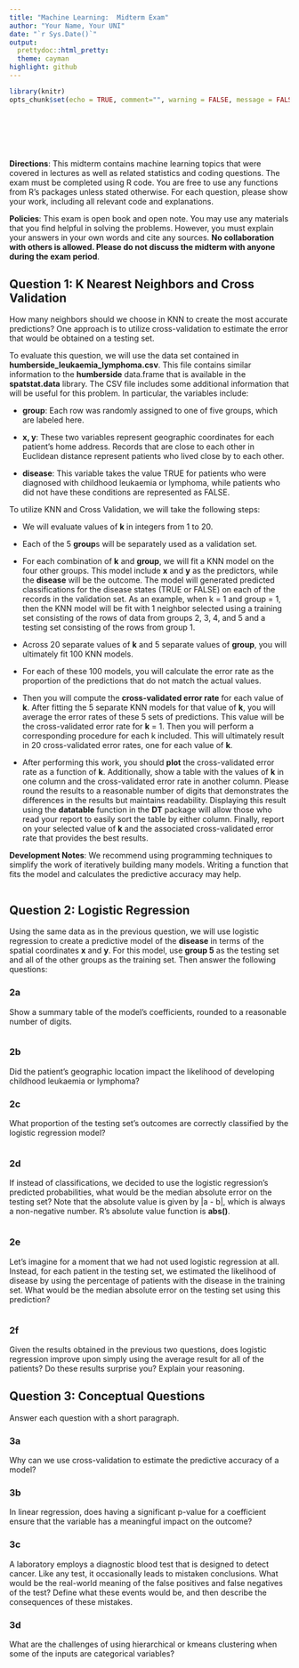 ```yaml
---
title: "Machine Learning:  Midterm Exam"
author: "Your Name, Your UNI"
date: "`r Sys.Date()`"
output:
  prettydoc::html_pretty:
  theme: cayman
highlight: github
---
```


```r
library(knitr)
opts_chunk$set(echo = TRUE, comment="", warning = FALSE, message = FALSE, tidy.opts=list(width.cutoff=55))
```

```r

```

```r

```

```r

```

```r

```

```r

```

```r

```



**Directions**:  This midterm contains machine learning topics that were covered in lectures as well as related statistics and coding questions. The exam must be completed using R code.  You are free to use any functions from R's packages unless stated otherwise. For each question, please show your work, including all relevant code and explanations.

**Policies**:  This exam is open book and open note.  You may use any materials that you find helpful in solving the problems.  However, you must explain your answers in your own words and cite any sources.  **No collaboration with others is allowed.  Please do not discuss the midterm with anyone during the exam period**.

## Question 1:  K Nearest Neighbors and Cross Validation

How many neighbors should we choose in KNN to create the most accurate predictions?  One approach is to utilize cross-validation to estimate the error that would be obtained on a testing set.

To evaluate this question, we will use the data set contained in **humberside_leukaemia_lymphoma.csv**.  This file contains similar information to the **humberside** data.frame that is available in the **spatstat.data** library.  The CSV file includes some additional information that will be useful for this problem.  In particular, the variables include:

* **group**:  Each row was randomly assigned to one of five groups, which are labeled here.

* **x, y**:  These two variables represent geographic coordinates for each patient's home address.  Records that are close to each other in Euclidean distance represent patients who lived close by to each other.

* **disease**:  This variable takes the value TRUE for patients who were diagnosed with childhood leukaemia or lymphoma, while patients who did not have these conditions are represented as FALSE.

To utilize KNN and Cross Validation, we will take the following steps:

* We will evaluate values of **k** in integers from 1 to 20.

* Each of the 5 **group**s will be separately used as a validation set.

* For each combination of **k** and **group**, we will fit a KNN model on the four other groups.  This model include **x** and **y** as the predictors, while the **disease** will be the outcome.  The model will generated predicted classifications for the disease states (TRUE or FALSE) on each of the records in the validation set.  As an example, when k = 1 and group = 1, then the KNN model will be fit with 1 neighbor selected using a training set consisting of the rows of data from groups 2, 3, 4, and 5 and a testing set consisting of the rows from group 1.

* Across 20 separate values of **k** and 5 separate values of **group**, you will ultimately fit 100 KNN models.

* For each of these 100 models, you will calculate the error rate as the proportion of the predictions that do not match the actual values.

* Then you will compute the **cross-validated error rate** for each value of **k**.  After fitting the 5 separate KNN models for that value of **k**, you will average the error rates of these 5 sets of predictions.  This value will be the cross-validated error rate for **k** = 1.  Then you will perform a corresponding procedure for each k included.  This will ultimately result in 20 cross-validated error rates, one for each value of **k**.

* After performing this work, you should **plot** the cross-validated error rate as a function of **k**.  Additionally, show a table with the values of **k** in one column and the cross-validated error rate in another column.  Please round the results to a reasonable number of digits that demonstrates the differences in the results but maintains readability.  Displaying this result using the **datatable** function in the **DT** package will allow those who read your report to easily sort the table by either column.  Finally, report on your selected value of **k** and the associated cross-validated error rate that provides the best results.

**Development Notes**:  We recommend using programming techniques to simplify the work of iteratively building many models.  Writing a function that fits the model and calculates the predictive accuracy may help.

```r

```



## Question 2:  Logistic Regression 

Using the same data as in the previous question, we will use logistic regression to create a predictive model of the **disease** in terms of the spatial coordinates **x** and **y**.  For this model, use **group 5** as the testing set and all of the other groups as the training set.  Then answer the following questions:

### 2a

Show a summary table of the model's coefficients, rounded to a reasonable number of digits.

```r

```

### 2b

Did the patient's geographic location impact the likelihood of developing childhood leukaemia or lymphoma?


### 2c

What proportion of the testing set's outcomes are correctly classified by the logistic regression model?

```r

```

### 2d

If instead of classifications, we decided to use the logistic regression's predicted probabilities, what would be the median absolute error on the testing set?  Note that the absolute value is given by |a - b|, which is always a non-negative number.  R's absolute value function is **abs()**.

```r

```

### 2e

Let's imagine for a moment that we had not used logistic regression at all.  Instead, for each patient in the testing set, we estimated the likelihood of disease by using the percentage of patients with the disease in the training set.  What would be the median absolute error on the testing set using this prediction?

```r

```

### 2f

Given the results obtained in the previous two questions, does logistic regression improve upon simply using the average result for all of the patients?  Do these results surprise you?  Explain your reasoning.



## Question 3:  Conceptual Questions

Answer each question with a short paragraph.

### 3a

Why can we use cross-validation to estimate the predictive accuracy of a model?


### 3b

In linear regression, does having a significant p-value for a coefficient ensure that the variable has a meaningful impact on the outcome?


### 3c

A laboratory employs a diagnostic blood test that is designed to detect cancer.  Like any test, it occasionally leads to mistaken conclusions.  What would be the real-world meaning of the false positives and false negatives of the test?  Define what these events would be, and then describe the consequences of these mistakes.



### 3d 

What are the challenges of using hierarchical or kmeans clustering when some of the inputs are categorical variables?




